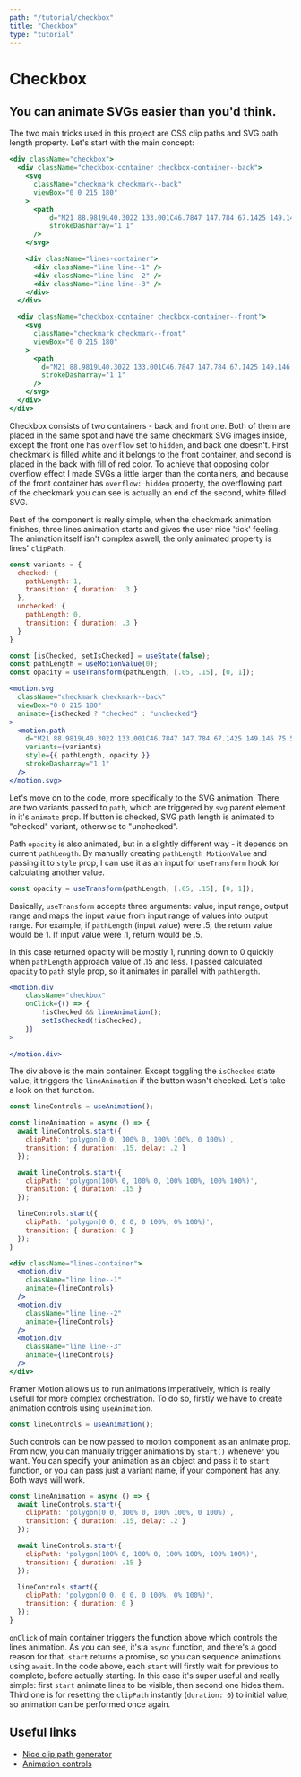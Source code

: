 ```yaml
---
path: "/tutorial/checkbox"
title: "Checkbox"
type: "tutorial"
---
```



# Checkbox
## You can animate SVGs easier than you'd think.

<div className="guide__component-wrapper">
  <div className="checkbox__guide-wrapper">
    <Checkbox />
  </div>
</div>

The two main tricks used in this project are CSS clip paths and SVG path length property. Let's start with the main concept:

```jsx
<div className="checkbox">
  <div className="checkbox-container checkbox-container--back">
    <svg 
      className="checkmark checkmark--back"
      viewBox="0 0 215 180" 
    >
      <path 
          d="M21 88.9819L40.3022 133.001C46.7847 147.784 67.1425 149.146 75.5651 135.376C107.35 83.4098 123.233 60.8675 200 27" 
          strokeDasharray="1 1"
      />
    </svg>

    <div className="lines-container">
      <div className="line line--1" />
      <div className="line line--2" />
      <div className="line line--3" />
    </div>
  </div>

  <div className="checkbox-container checkbox-container--front">
    <svg 
      className="checkmark checkmark--front"
      viewBox="0 0 215 180" 
    >
      <path 
        d="M21 88.9819L40.3022 133.001C46.7847 147.784 67.1425 149.146 75.5651 135.376C107.35 83.4098 123.233 60.8675 200 27" 
        strokeDasharray="1 1"
      />
    </svg>
  </div>
</div>
```

Checkbox consists of two containers - back and front one. Both of them are placed in the same spot and have the same checkmark SVG images inside, except the front one has `overflow` set to `hidden`, and back one doesn't. First checkmark is filled white and it belongs to the front container, and second is placed in the back with fill of red color. To achieve that opposing color overflow effect I made SVGs a little larger than the containers, and because of the front container has `overflow: hidden` property, the overflowing part of the checkmark you can see is actually an end of the second, white filled SVG. 

Rest of the component is really simple, when the checkmark animation finishes, three lines animation starts and gives the user nice 'tick' feeling. The animation itself isn't complex aswell, the only animated property is lines' `clipPath`. 

```jsx
const variants = {
  checked: { 
    pathLength: 1, 
    transition: { duration: .3 } 
  },
  unchecked: { 
    pathLength: 0, 
    transition: { duration: .3 } 
  }
}

const [isChecked, setIsChecked] = useState(false);
const pathLength = useMotionValue(0);
const opacity = useTransform(pathLength, [.05, .15], [0, 1]);

<motion.svg 
  className="checkmark checkmark--back"
  viewBox="0 0 215 180" 
  animate={isChecked ? "checked" : "unchecked"}
>
  <motion.path 
    d="M21 88.9819L40.3022 133.001C46.7847 147.784 67.1425 149.146 75.5651 135.376C107.35 83.4098 123.233 60.8675 200 27" 
    variants={variants}
    style={{ pathLength, opacity }}
    strokeDasharray="1 1"
  />
</motion.svg>
```

Let's move on to the code, more specifically to the SVG animation. There are two variants passed to `path`, which are triggered by `svg` parent element in it's `animate` prop. If button is checked, SVG path length is animated to "checked" variant, otherwise to "unchecked". 

Path `opacity` is also animated, but in a slightly different way - it depends on current `pathLength`. By manually creating `pathLength MotionValue` and passing it to `style` prop, I can use it as an input for `useTransform` hook for calculating another value. 

```jsx
const opacity = useTransform(pathLength, [.05, .15], [0, 1]);
```

Basically, `useTransform` accepts three arguments: value, input range, output range and maps the input value from input range of values into output range. For example, if `pathLength` (input value) were .5, the return value would be 1. If input value were .1, return would be .5.

In this case returned opacity will be mostly 1, running down to 0 quickly when `pathLength` approach value of .15 and less. I passed calculated `opacity` to `path` style prop, so it animates in parallel with `pathLength`.

```jsx
<motion.div 
    className="checkbox"
    onClick={() => {
        !isChecked && lineAnimation();
        setIsChecked(!isChecked);
    }}
>
  
</motion.div>
```

The div above is the main container. Except toggling the `isChecked` state value, it triggers the `lineAnimation` if the button wasn't checked. Let's take a look on that function.

```jsx
const lineControls = useAnimation();

const lineAnimation = async () => {
  await lineControls.start({ 
    clipPath: 'polygon(0 0, 100% 0, 100% 100%, 0 100%)',
    transition: { duration: .15, delay: .2 }
  });

  await lineControls.start({ 
    clipPath: 'polygon(100% 0, 100% 0, 100% 100%, 100% 100%)',
    transition: { duration: .15 }
  });

  lineControls.start({ 
    clipPath: 'polygon(0 0, 0 0, 0 100%, 0% 100%)', 
    transition: { duration: 0 } 
  });
}

<div className="lines-container">
  <motion.div 
    className="line line--1" 
    animate={lineControls} 
  />
  <motion.div 
    className="line line--2" 
    animate={lineControls} 
  />
  <motion.div 
    className="line line--3" 
    animate={lineControls} 
  />
</div>
```

Framer Motion allows us to run animations imperatively, which is really usefull for more complex orchestration. To do so, firstly we have to create animation controls using `useAnimation`. 

```jsx
const lineControls = useAnimation();
```

Such controls can be now passed to motion component as an animate prop. From now, you can manually trigger animations by `start()` whenever you want. You can specify your animation as an object and pass it to `start` function, or you can pass just a variant name, if your component has any. Both ways will work. 

```jsx
const lineAnimation = async () => {
  await lineControls.start({ 
    clipPath: 'polygon(0 0, 100% 0, 100% 100%, 0 100%)',
    transition: { duration: .15, delay: .2 }
  });

  await lineControls.start({ 
    clipPath: 'polygon(100% 0, 100% 0, 100% 100%, 100% 100%)',
    transition: { duration: .15 }
  });

  lineControls.start({ 
    clipPath: 'polygon(0 0, 0 0, 0 100%, 0% 100%)', 
    transition: { duration: 0 } 
  });
}
```

`onClick` of main container triggers the function above which controls the lines animation. As you can see, it's a `async` function, and there's a good reason for that.
`start` returns a promise, so you can sequence animations using `await`. In the code above, each `start` will firstly wait for previous to complete, before actually starting. In this case it's super useful and really simple: first `start` animate lines to be visible, then second one hides them. Third one is for resetting the `clipPath` instantly (`duration: 0`) to initial value, so animation can be performed once again.  

## Useful links
- [Nice clip path generator](https://bennettfeely.com/clippy/)
- [Animation controls](https://www.framer.com/api/motion/animation/#component-animation-controls)